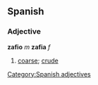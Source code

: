 == Spanish ==
=== Adjective ===
'''zafio''' ''m'' '''zafia''' ''f''
# [[coarse]]; [[crude]]

[[Category:Spanish adjectives]]